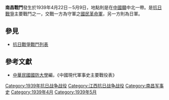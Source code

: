 {{Infobox Military Conflict|
campaign=|
image=|
caption=|
conflict=南昌戰鬥|
date=1939年4月22日－5月9日|
place=[[中國|中國]]贛中北|
result=國民革民軍攻擊日軍，日軍施用毒氣反擊，戰鬥激烈，國民革民軍軍長[[陳安寶|陳安寶]]陣亡。26師長[[劉雨卿|劉雨卿]]負傷。9日，國軍停止攻擊日軍|
combatant1=中華民國國民革命軍16師、29軍|
combatant2=日軍之中國派遣軍101師| 
commander1=何平、陳安寶|
commander2=101師|
strength1=|
strength2=|
casualties1=|
casualties2=|
}}
'''南昌戰鬥'''發生於1939年4月22日－5月9日，地點則是在[[中國|中國]][[贛|贛]]中北一帶。是[[抗日戰爭|抗日戰爭]]主要戰鬥之一，交戰一方為守軍之[[國民革命軍|國民革命軍]]，另一方則為日軍。
==參見==
*[[抗日戰爭戰鬥列表|抗日戰爭戰鬥列表]]
==參考文獻==
*[[中華民國|中華民國]][[國防大學_(臺灣)|國防大學]]編，《中國現代軍事史主要戰役表》

[[Category:1939年抗日战争战役|Category:1939年抗日战争战役]]
[[Category:江西抗日战争战役|Category:江西抗日战争战役]]
[[Category:南昌军事史|Category:南昌军事史]]
[[Category:1939年4月|Category:1939年4月]]
[[Category:1939年5月|Category:1939年5月]]